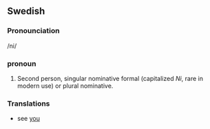 ==Swedish==
===Pronounciation===
/ni/
===pronoun===
#Second person, singular nominative formal (capitalized ''Ni'', rare in modern use) or plural nominative.

===Translations===
*see [[you]]